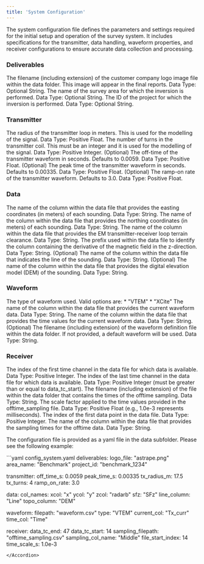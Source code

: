 ```yaml
---
title: 'System Configuration'
---
```


The system configuration file defines the parameters and settings required for the initial setup and operation of the survey system. It includes specifications for the transmitter, data handling, waveform properties, and receiver configurations to ensure accurate data collection and processing.

### Deliverables

<AccordionGroup>
  <Accordion  title="Logo File (logo_file)">
  The filename (including extension) of the customer company logo image file within the data folder. This image will appear in the final reports. Data Type: Optional String.
</Accordion>
<Accordion  title="Area Name (area_name)">
The name of the survey area for which the inversion is performed.  Data Type: Optional String.
</Accordion>
<Accordion  title="Project ID (project_id)">
The ID of the project for which the inversion is performed. Data Type: Optional String.
</Accordion>
</AccordionGroup>

### Transmitter

<AccordionGroup>
<Accordion  title="Radius (tx_radius_m)">
The radius of the transmitter loop in meters. This is used for the modelling of the signal. Data Type: Positive Float.
</Accordion>
<Accordion  title="Turns (tx_turns)">
The number of turns in the transmitter coil. This must be an integer and it is used for the modelling of the signal. Data Type: Positive Integer.
</Accordion>
<Accordion  title="Off Time (off_time_s)">
(Optional) The off-time of the transmitter waveform in seconds. Defaults to 0.0059. Data Type: Positive Float.
</Accordion>
<Accordion  title="Peak Time (peak_time_s)">
(Optional) The peak time of the transmitter waveform in seconds. Defaults to 0.00335. Data Type: Positive Float.
</Accordion>
<Accordion  title="Ramp-On Rate (ramp_on_rate)">
(Optional) The ramp-on rate of the transmitter waveform. Defaults to 3.0. Data Type: Positive Float.
</Accordion>
</AccordionGroup>

### Data

<AccordionGroup>
<Accordion  title="Easting Column (xcol)">
The name of the column within the data file that provides the easting coordinates (in meters) of each sounding. Data Type: String.
</Accordion>
<Accordion  title="Northing Column (ycol)">
The name of the column within the data file that provides the northing coordinates (in meters) of each sounding. Data Type: String.
</Accordion>
<Accordion  title="Loop Terrain Clearance (zcol)">
The name of the column within the data file that provides the EM transmitter-receiver loop terrain clearance. Data Type: String.
</Accordion>
<Accordion  title="Data Column (sfz)">
The prefix used within the data file to identify the column containing the derivative of the magnetic field in the z-direction. Data Type: String.
</Accordion>
<Accordion  title="Line Column (line_col)">
(Optional) The name of the column within the data file that indicates the line of the sounding. Data Type: String.
</Accordion>
<Accordion  title="Topography Column (topo_col)">
(Optional) The name of the column within the data file that provides the digital elevation model (DEM) of the sounding. Data Type: String.
</Accordion>
</AccordionGroup>

### Waveform 

<AccordionGroup>
<Accordion  title="Waveform Type (type)">
The type of waveform used. Valid options are:
* "VTEM"
* "XCite"
</Accordion>
<Accordion  title="Current Column Name (current_col)">
The name of the column within the data file that provides the current waveform data. Data Type: String.
</Accordion>
<Accordion  title="Time Column Name (time_col)">
The name of the column within the data file that provides the time values for the current waveform data. Data Type: String.
</Accordion>
<Accordion  title="Filepath (filepath)">
(Optional) The filename (including extension) of the waveform definition file within the data folder. If not provided, a default waveform will be used. Data Type: String.
</Accordion>
</AccordionGroup>

### Receiver

<AccordionGroup>
<Accordion  title="Time Channel Start (data_tc_start)">
The index of the first time channel in the data file for which data is available. Data Type: Positive Integer.
</Accordion>
<Accordion  title="Time Channel End (data_tc_end)">
The index of the last time channel in the data file for which data is available. Data Type: Positive Integer (must be greater than or equal to data_tc_start).
</Accordion>
<Accordion  title="Offtime Sampling Filepath (sampling_filepath)">
The filename (including extension) of the file within the data folder that contains the times of the offtime sampling. Data Type: String.
</Accordion>
<Accordion  title="Offtime Sampling Time Scale (time_scale_s)">
The scale factor applied to the time values provided in the offtime_sampling file. Data Type: Positive Float (e.g., 1.0e-3 represents milliseconds).
</Accordion>
<Accordion  title="File Start Index (file_start_index)">
The index of the first data point in the data file. Data Type: Positive Integer.
</Accordion>
<Accordion  title="Sampling Column Name (sampling_col_name)">
The name of the column within the data file that provides the sampling times for the offtime data. Data Type: String.
</Accordion>
</AccordionGroup>

The configuration file is provided as a yaml file in the data subfolder. Please see the following example: 

<Accordion title="Example System Configuration File:">
  ```yaml config_system.yaml
  deliverables: 
    logo_file: "astrape.png"
    area_name: "Benchmark"
    project_id: "benchmark_1234"

  transmitter:
    off_time_s: 0.0059
    peak_time_s: 0.00335
    tx_radius_m: 17.5
    tx_turns: 4
    ramp_on_rate: 3.0

  data: 
    col_names: 
      xcol: "x"
      ycol: "y"
      zcol: "radarb"
      sfz: "SFz"
      line_column: "Line"
      topo_column: "DEM"

  waveform: 
    filepath: "waveform.csv"
    type: "VTEM"
    current_col: "Tx_curr"
    time_col: "Time"
    
  receiver: 
    data_tc_end: 47
    data_tc_start: 14
    sampling_filepath: "offtime_sampling.csv"
    sampling_col_name: "Middle"
    file_start_index: 14
    time_scale_s: 1.0e-3
  ```
</Accordion>
